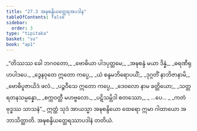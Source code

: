 ```yaml
---
title: "27.3 အဍ္ဎစန္ဒိယတ္ထေရအပဒါန"
tableOfContents: false
sidebar:
  order: 3
type: "tipitaka"
basket: "su"
book: "ap1"
---
```



<DynamicBreadcrumb />

<Division number="10" book="ap1" e="ch" v="20" p="261">

<Paragraph number="3171" type="verses" book="ap1">
_“တိဿဿ ခေါ ဘဂဝတော,_  
_ဗောဓိယာ ပါဒပုတ္တမေ;_  
_အဍ္ဎစန္ဒံ မယာ ဒိန္နံ,_  
_ဓရဏီရုဟပါဒပေ._  

</Paragraph>

</Division>
<Division number="11" book="ap1" e="ch" v="20" p="261">

<Paragraph number="3172" type="verses" book="ap1">
_ဒွေနဝုတေ ဣတော ကပ္ပေ,_  
_ယံ စန္ဒမဘိရောပယိံ;_  
_ဒုဂ္ဂတိံ နာဘိဇာနာမိ,_  
_ဗောဓိပူဇာယိဒံ ဖလံ._  

</Paragraph>

</Division>
<Division number="12" book="ap1" e="ch" v="20" p="261">

<Paragraph number="3173" type="verses" book="ap1">
_ပဉ္စဝီသေ ဣတော ကပ္ပေ,_  
_ဒေဝလော နာမ ခတ္တိယော;_  
_သတ္တရတနသမ္ပန္နော,_  
_စက္ကဝတ္တီ မဟဗ္ဗလော._  

</Paragraph>

</Division>
<Division number="13" book="ap1" e="ch" v="20" p="261">

<Paragraph number="3174" type="verses" book="ap1">
_ပဋိသမ္ဘိဒါ စတဿော,_  
_ …ပေ… _  
_ကတံ ဗုဒ္ဓဿ သာသနံ”._  

</Paragraph>

<Paragraph number="3175" book="ap1">
ဣတ္ထံ သုဒံ အာယသ္မာ အဍ္ဎစန္ဒိယော ထေရော ဣမာ ဂါထာယော အဘာသိတ္ထာတိ.

</Paragraph>
</Division>

<Paragraph number="3176" type="center" book="ap1">
အဍ္ဎစန္ဒိယတ္ထေရဿာပဒါနံ တတိယံ.
</Paragraph>
